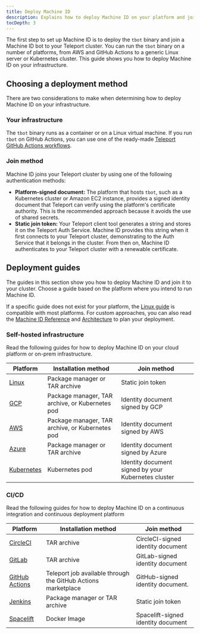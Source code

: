 ```yaml
---
title: Deploy Machine ID
description: Explains how to deploy Machine ID on your platform and join it to your Teleport cluster.
tocDepth: 3
---
```


The first step to set up Machine ID is to deploy the `tbot` binary and join a
Machine ID bot to your Teleport cluster. You can run the `tbot` binary on a
number of platforms, from AWS and GitHub Actions to a generic Linux server or
Kubernetes cluster. This guide shows you how to deploy Machine ID on your
infrastructure.

## Choosing a deployment method

There are two considerations to make when determining how to deploy Machine ID on
your infrastructure.

### Your infrastructure

The `tbot` binary runs as a container or on a Linux virtual machine. If you run
`tbot` on GitHub Actions, you can use one of the ready-made [Teleport GitHub
Actions workflows](https://github.com/teleport-actions).

### Join method

Machine ID joins your Teleport cluster by using one of the following
authentication methods:

- **Platform-signed document:** The platform that hosts `tbot`, such as a
  Kubernetes cluster or Amazon EC2 instance, provides a signed identity document
  that Teleport can verify using the platform's certificate authority. This is
  the recommended approach because it avoids the use of shared secrets.
- **Static join token:** Your Teleport client tool generates a string and stores
  it on the Teleport Auth Service. Machine ID provides this string when it first
  connects to your Teleport cluster, demonstrating to the Auth Service that it
  belongs in the cluster. From then on, Machine ID authenticates to your
  Teleport cluster with a renewable certificate.

## Deployment guides

The guides in this section show you how to deploy Machine ID and join it
to your cluster. Choose a guide based on the platform where you intend to run
Machine ID.

If a specific guide does not exist for your platform, the [Linux
guide](./deployment/linux.mdx) is compatible with most platforms. For
custom approaches, you can also read the [Machine ID Reference](./reference.mdx)
and [Architecture](./architecture.mdx) to plan your deployment.

### Self-hosted infrastructure

Read the following guides for how to deploy Machine ID on your cloud platform or
on-prem infrastructure.

|Platform|Installation method|Join method|
|---|---|---|
|[Linux](./deployment/linux.mdx)|Package manager or TAR archive|Static join token|
|[GCP](./deployment/gcp.mdx)|Package manager, TAR archive, or Kubernetes pod|Identity document signed by GCP|
|[AWS](./deployment/aws.mdx)|Package manager, TAR archive, or Kubernetes pod|Identity document signed by AWS|
|[Azure](./deployment/azure.mdx)|Package manager or TAR archive|Identity document signed by Azure|
|[Kubernetes](./deployment/kubernetes.mdx)|Kubernetes pod|Identity document signed by your Kubernetes cluster|

### CI/CD

Read the following guides for how to deploy Machine ID on a continuous
integration and continuous deployment platform

|Platform|Installation method|Join method|
|---|---|---|
|[CircleCI](./deployment/circleci.mdx)|TAR archive|CircleCI-signed identity document|
|[GitLab](./deployment/gitlab.mdx)|TAR archive|GitLab-signed identity document|
|[GitHub Actions](./deployment/github-actions.mdx)|Teleport job available through the GitHub Actions marketplace|GitHub-signed identity document.|
|[Jenkins](./deployment/jenkins.mdx)|Package manager or TAR archive|Static join token|
|[Spacelift](./deployment/spacelift.mdx)|Docker Image|Spacelift-signed identity document|
